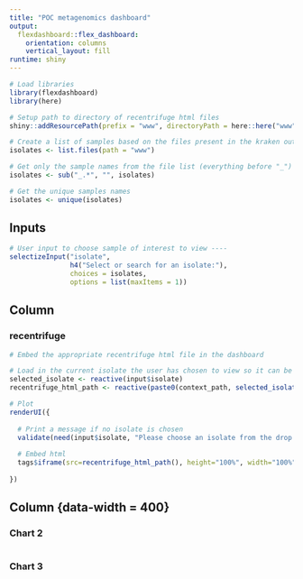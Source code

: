 ```yaml
---
title: "POC metagenomics dashboard"
output: 
  flexdashboard::flex_dashboard:
    orientation: columns
    vertical_layout: fill
runtime: shiny
---
```


```r
# Load libraries
library(flexdashboard)
library(here)

# Setup path to directory of recentrifuge html files
shiny::addResourcePath(prefix = "www", directoryPath = here::here("www"))

# Create a list of samples based on the files present in the kraken output directory
isolates <- list.files(path = "www")

# Get only the sample names from the file list (everything before "_")
isolates <- sub("_.*", "", isolates)

# Get the unique samples names
isolates <- unique(isolates)
```

Inputs {.sidebar}
-----------------------------------------------------------------------

```r
# User input to choose sample of interest to view ----
selectizeInput("isolate",
               h4("Select or search for an isolate:"),
               choices = isolates,
               options = list(maxItems = 1))
```
    
Column {data-width=600}
-------------------------------------
    
### recentrifuge
    
```r
# Embed the appropriate recentrifuge html file in the dashboard

# Load in the current isolate the user has chosen to view so it can be used for "recentrifuge_html_path"
selected_isolate <- reactive(input$isolate)
recentrifuge_html_path <- reactive(paste0(context_path, selected_isolate(), "_kr2_output.krk.rcf.html"))

# Plot
renderUI({
  
  # Print a message if no isolate is chosen
  validate(need(input$isolate, "Please choose an isolate from the drop down box to create a plot"))
  
  # Embed html
  tags$iframe(src=recentrifuge_html_path(), height="100%", width="100%")
  
})
```
   
Column {data-width = 400}
-------------------------------------
   
### Chart 2

```r

```   
 
### Chart 3
    
```r

```

